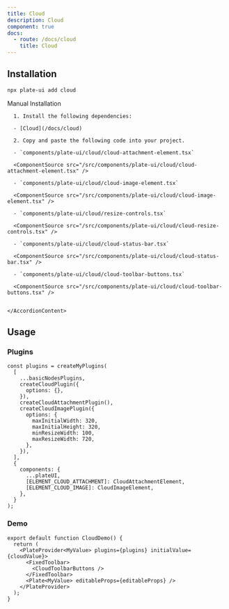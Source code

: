 ```yaml
---
title: Cloud
description: Cloud
component: true
docs:
  - route: /docs/cloud
    title: Cloud
---
```


<ComponentExample src="/src/components/examples/PlaygroundDemo.tsx">
  <CloudDemo />
</ComponentExample>

## Installation

```bash
npx plate-ui add cloud
```

<Accordion type="single" collapsible>
  <AccordionItem value="manual-installation">
    <AccordionTrigger>Manual Installation</AccordionTrigger>
    <AccordionContent>

      1. Install the following dependencies:

      - [Cloud](/docs/cloud)

      2. Copy and paste the following code into your project.

      - `components/plate-ui/cloud/cloud-attachment-element.tsx`

      <ComponentSource src="/src/components/plate-ui/cloud/cloud-attachment-element.tsx" />

      - `components/plate-ui/cloud/cloud-image-element.tsx`

      <ComponentSource src="/src/components/plate-ui/cloud/cloud-image-element.tsx" />

      - `components/plate-ui/cloud/resize-controls.tsx`

      <ComponentSource src="/src/components/plate-ui/cloud/cloud-resize-controls.tsx" />

      - `components/plate-ui/cloud/cloud-status-bar.tsx`

      <ComponentSource src="/src/components/plate-ui/cloud/cloud-status-bar.tsx" />

      - `components/plate-ui/cloud/cloud-toolbar-buttons.tsx`

      <ComponentSource src="/src/components/plate-ui/cloud/cloud-toolbar-buttons.tsx" />


    </AccordionContent>

  </AccordionItem>
</Accordion>

## Usage

### Plugins

```tsx
const plugins = createMyPlugins(
  [
    ...basicNodesPlugins,
    createCloudPlugin({
      options: {},
    }),
    createCloudAttachmentPlugin(),
    createCloudImagePlugin({
      options: {
        maxInitialWidth: 320,
        maxInitialHeight: 320,
        minResizeWidth: 100,
        maxResizeWidth: 720,
      },
    }),
  ],
  {
    components: {
      ...plateUI,
      [ELEMENT_CLOUD_ATTACHMENT]: CloudAttachmentElement,
      [ELEMENT_CLOUD_IMAGE]: CloudImageElement,
    },
  }
);
```

### Demo

```tsx
export default function CloudDemo() {
  return (
    <PlateProvider<MyValue> plugins={plugins} initialValue={cloudValue}>
      <FixedToolbar>
        <CloudToolbarButtons />
      </FixedToolbar>
      <Plate<MyValue> editableProps={editableProps} />
    </PlateProvider>
  );
}
```
